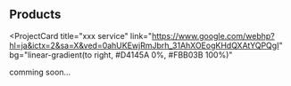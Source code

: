 ## Products

<ProjectCard
  title="xxx service"
  link="https://www.google.com/webhp?hl=ja&ictx=2&sa=X&ved=0ahUKEwjRmJbrh_31AhXOEogKHdQXAtYQPQgI"
  bg="linear-gradient(to right, #D4145A 0%, #FBB03B 100%)"
>
  comming soon...
</ProjectCard>
